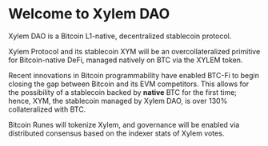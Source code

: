 # Welcome to Xylem DAO

Xylem DAO is a Bitcoin L1-native, decentralized stablecoin protocol.

Xylem Protocol and its stablecoin XYM will be an overcollateralized primitive for Bitcoin-native DeFi, managed natively on BTC via the XYLEM token.

Recent innovations in Bitcoin programmability have enabled BTC-Fi to begin closing the gap between Bitcoin and its EVM competitors. This allows for the possibility of a stablecoin backed by **native** BTC for the first time; hence, XYM, the stablecoin managed by Xylem DAO, is over 130% collateralized with BTC.

Bitcoin Runes will tokenize Xylem, and governance will be enabled via distributed consensus based on the indexer stats of Xylem votes.